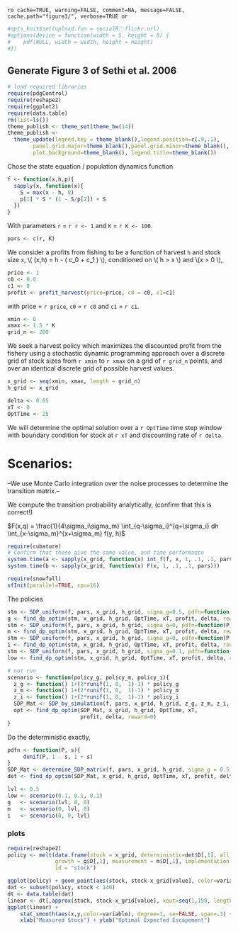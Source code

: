   `ro cache=TRUE, warning=FALSE, comment=NA, message=FALSE, cache.path="figure3/", verbose=TRUE or`

``` r
#opts_knit$set(upload.fun = socialR::flickr.url)
#options(device = function(width = 5, height = 5) {
#    pdf(NULL, width = width, height = height)
#})
````

## Generate Figure 3 of Sethi et al. 2006

``` r
# load required libraries
require(pdgControl)
require(reshape2)
require(ggplot2)
require(data.table)
rm(list=ls())
theme_publish <- theme_set(theme_bw(14))
theme_publish <- 
  theme_update(legend.key = theme_blank(),legend.position=c(.9,.1),
        panel.grid.major=theme_blank(),panel.grid.minor=theme_blank(),
        plot.background=theme_blank(), legend.title=theme_blank())

````

Chose the state equation / population dynamics function

``` r
f <- function(x,h,p){
  sapply(x, function(x){
  	S = max(x - h, 0)
  	p[1] * S * (1 - S/p[2]) + S
  })
}
````

With parameters `r` = `r r <- 1` and `K` = `r K <- 100`.

``` r
pars <- c(r, K)
````

We consider a profits from fishing to be a function of harvest `h` and stock size `x`,  \\( \Pi(x,h) = h - \left( c_0  + c_1 \frac{h}{x} \right) \frac{h}{x} \\), conditioned on \\( h > x \\) and \\(x > 0 \\),

``` r
price <- 1
c0 <- 0.0
c1 <- 0
profit <- profit_harvest(price=price, c0 = c0, c1=c1) 
````

with price = `r price`, `c0` = `r c0` and `c1` = `r c1`. 


``` r
xmin <- 0
xmax <- 1.5 * K
grid_n <- 200
````

We seek a harvest policy which maximizes the discounted profit from the fishery using a stochastic dynamic programming approach over a discrete grid of stock sizes from `r xmin` to `r xmax` on a grid of `r grid_n` points, and over an identical discrete grid of possible harvest values.  


``` r
x_grid <- seq(xmin, xmax, length = grid_n)  
h_grid <- x_grid  
````


``` r
delta <- 0.05
xT <- 0
OptTime <- 25
````

We will determine the optimal solution over a `r OptTime` time step window with boundary condition for stock at `r xT` and discounting rate of `r delta`.  

# Scenarios: 

--We use Monte Carlo integration over the noise processes to determine the transition matrix.--

We compute the transition probability analytically, (confirm that this is correct!)

$F(x,q) = \frac{1}{4\sigma_i\sigma_m} \int_{q-\sigma_i}^{q+\sigma_i} dh \int_{x-\sigma_m}^{x+\sigma_m} f(y, h)$


```r
require(cubature)
# Confirm that these give the same value, and time performance
system.time(a <- sapply(x_grid, function(x) int_f(f, x, 1, .1, .1, pars)))
system.time(b <- sapply(x_grid, function(x) F(x, 1, .1, .1, pars)))
```



``` r
require(snowfall)
sfInit(parallel=TRUE, cpu=16)
````

The policies

```r
stm <- SDP_uniform(f, pars, x_grid, h_grid, sigma_g=0.5, pdfn=function(P, s) dunif(P, 1-s, 1+s), sigma_m=0, sigma_i=0, F)
g <- find_dp_optim(stm, x_grid, h_grid, OptTime, xT, profit, delta, reward=0)
stm <- SDP_uniform(f, pars, x_grid, h_grid, sigma_g=0, pdfn=function(P, s) dunif(P, 1-s, 1+s), sigma_m=0.5, sigma_i=0, F)
m <- find_dp_optim(stm, x_grid, h_grid, OptTime, xT, profit, delta, reward=0)
stm <- SDP_uniform(f, pars, x_grid, h_grid, sigma_g=0, pdfn=function(P, s) dunif(P, 1-s, 1+s), sigma_m=0, sigma_i=0.5, F)
i <- find_dp_optim(stm, x_grid, h_grid, OptTime, xT, profit, delta, reward=0)
stm <- SDP_uniform(f, pars, x_grid, h_grid, sigma_g=0.1, pdfn=function(P, s) dunif(P, 1-s, 1+s), sigma_m=0.1, sigma_i=0.1, F)
low <- find_dp_optim(stm, x_grid, h_grid, OptTime, xT, profit, delta, reward=0)
```



``` r
# not run
scenario <- function(policy_g, policy_m, policy_i){ 
  z_g <- function() 1+(2*runif(1, 0,  1)-1) * policy_g
  z_m <- function() 1+(2*runif(1, 0,  1)-1) * policy_m
  z_i <- function() 1+(2*runif(1, 0,  1)-1) * policy_i
  SDP_Mat <- SDP_by_simulation(f, pars, x_grid, h_grid, z_g, z_m, z_i, reps=2e4)
  opt <- find_dp_optim(SDP_Mat, x_grid, h_grid, OptTime, xT, 
                       profit, delta, reward=0)
}
````


Do the deterministic exactly,

```r
pdfn <- function(P, s){
     dunif(P, 1 - s, 1 + s)
}
SDP_Mat <- determine_SDP_matrix(f, pars, x_grid, h_grid, sigma_g = 0.5, pdfn)
det <- find_dp_optim(SDP_Mat, x_grid, h_grid, OptTime, xT, profit, delta, reward=0)
````


``` r
lvl <- 0.5
low <- scenario(0.1, 0.1, 0.1)
g   <- scenario(lvl, 0, 0)
m   <- scenario(0, lvl, 0)
i   <- scenario(0, 0, lvl)
````

### plots



``` r
require(reshape2)
policy <- melt(data.frame(stock = x_grid, deterministic=det$D[,1], all_low = low$D[,1],
               growth = g$D[,1], measurement = m$D[,1], implementation = i$D[,1]), 
               id = "stock")

ggplot(policy) + geom_point(aes(stock, stock-x_grid[value], color=variable), shape="+")
dat <- subset(policy, stock < 140)
dt <- data.table(dat)
linear <- dt[,approx(stock, stock-x_grid[value], xout=seq(1,150, length=15)), by=variable]
ggplot(linear) + 
	stat_smooth(aes(x,y,color=variable), degree=1, se=FALSE, span=.3) + 
	xlab("Measured Stock") + ylab("Optimal Expected Escapement")
```

